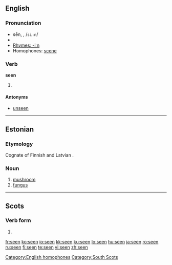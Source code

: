 {{see|Seen|sen}}
==English==

{{rank|heart|going|knew|206|seen|better|name|among}}

===Pronunciation===
* sēn, {{IPAchar|/siːn/}}, /<tt>si:n</tt>/
* {{audio|en-us-seen.ogg|Audio (US)}}
* [[Rhymes:English:-iːn|Rhymes: -iːn]]
* Homophones: [[scene]]

===Verb===
'''seen'''

# {{past participle of|[[see]]}}

====Antonyms====
* [[unseen]]

<!-- Please, add translations on the page for the base form "see"-->

[[Category:English homophones]]

----

==Estonian==
{{wikipedia|lang=et|Seened}}

===Etymology===
Cognate of Finnish {{term|sieni}} and Latvian {{term|sēne}}.

===Noun===
{{infl|et|noun|genitive|seene}}

# [[mushroom]]
# [[fungus]]

----

==Scots==

===Verb form===
{{infl|sco|verb form}}

# {{past participle of|[[sei]]}}

[[Category:South Scots]]

[[fr:seen]]
[[ko:seen]]
[[io:seen]]
[[kk:seen]]
[[ku:seen]]
[[lo:seen]]
[[hu:seen]]
[[ja:seen]]
[[ro:seen]]
[[ru:seen]]
[[fi:seen]]
[[te:seen]]
[[vi:seen]]
[[zh:seen]]